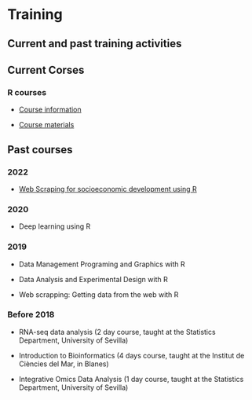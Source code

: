 # Training
## Current and past training activities
<!-- Incluir información sobre cursos que se ofrecen actualmente o los que se han impartido -->

## Current Corses

### R courses

- [Course information](https://www.ub.edu/idp/web/es/node/1712)

- [Course materials](https://www.ub.edu/cursosR/cursos.html)

## Past courses

### 2022

- [Web Scraping for socioeconomic development using R](https://aspteaching.github.io/WSWRCourse/)

### 2020

- Deep learning using R

### 2019

- Data Management Programing and Graphics with R

- Data Analysis and Experimental Design with R

- Web scrapping: Getting data from the web with R

### Before 2018

- RNA-seq data analysis (2 day course, taught at the Statistics Department, University of Sevilla)

- Introduction to Bioinformatics (4 days course, taught at the Institut de Ciències del Mar, in Blanes)

- Integrative Omics Data Analysis (1 day course, taught at the Statistics Department, University of Sevilla)